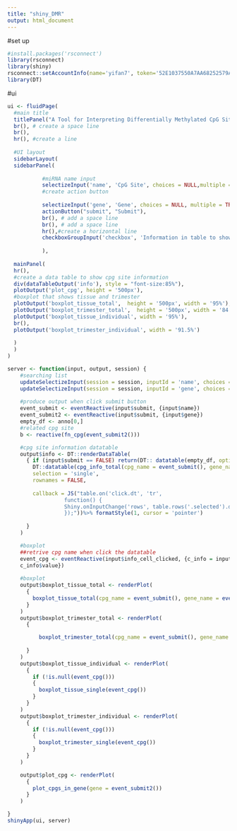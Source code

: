 ```yaml
---
title: "shiny_DMR"
output: html_document
---
```


#set up
```r
#install.packages('rsconnect')
library(rsconnect)
library(shiny)
rsconnect::setAccountInfo(name='yifan7', token='52E1037550A7AA68252579A98EE8AA38', secret='+NlrJysSVZHa5LQQb9slmYRDXExPfjF0QbxMjUH1')
library(DT)
```

#ui
```r
ui <- fluidPage(
  #main title
  titlePanel("A Tool for Interpreting Differentially Methylated CpG Sites"),
  br(), # create a space line
  br(),
  hr(), #create a line
  
  #UI layout
  sidebarLayout(
  sidebarPanel(
    
           #miRNA name input
           selectizeInput('name', 'CpG Site', choices = NULL,multiple = TRUE,options = list(placeholder='Enter CpG site names' )),
           #create action button
  
           selectizeInput('gene', 'Gene', choices = NULL, multiple = TRUE,options = list(placeholder='Enter a gene name',onInitialize = I('function() { this.setValue(""); }'))),
           actionButton("submit", "Submit"),
           br(), # add a space line
           br(), # add a space line
           hr(),#create a horizontal line
           checkboxGroupInput('checkbox', 'Information in table to show', names(anno1), selected = names(anno1)[-10:-12])
          
           ), 
  
  mainPanel(
  hr(),
  #create a data table to show cpg site information 
  div(dataTableOutput('info'), style = "font-size:85%"),
  plotOutput('plot_cpg', height = '500px'),
  #boxplot that shows tissue and trimester
  plotOutput('boxplot_tissue_total',  height = '500px', width = '95%'),
  plotOutput('boxplot_trimester_total',  height = '500px', width = '84.5%'),
  plotOutput('boxplot_tissue_individual', width = '95%'),
  br(),
  plotOutput('boxplot_trimester_individual', width = '91.5%')
  
  )
  )
)

server <- function(input, output, session) {
    #searching list
    updateSelectizeInput(session = session, inputId = 'name', choices = cpg$value, server = TRUE)
    updateSelectizeInput(session = session, inputId = 'gene', choices = gene$gene, server = TRUE)
      
    #produce output when click submit button
    event_submit <- eventReactive(input$submit, {input$name})
    event_submit2 <- eventReactive(input$submit, {input$gene})
    empty_df <- anno[0,]
    #related cpg site
    b <- reactive(fn_cpg(event_submit2()))

    #cpg site information datatable
    output$info <- DT::renderDataTable(
      { if (input$submit == FALSE) return(DT:: datatable(empty_df, options = list(paging = FALSE, searching = FALSE)))
        DT::datatable(cpg_info_total(cpg_name = event_submit(), gene_name = event_submit2())[,input$checkbox, drop = FALSE], options = list(pageLength = 5),
        selection = 'single',
        rownames = FALSE,
        
        callback = JS("table.on('click.dt', 'tr',
                  function() {
                  Shiny.onInputChange('rows', table.rows('.selected').data().toArray());
                  });"))%>% formatStyle(1, cursor = 'pointer')
       
      }
    )

    #boxplot
    ##retrive cpg name when click the datatable
    event_cpg <- eventReactive(input$info_cell_clicked, {c_info = input$info_cell_clicked
    c_info$value})
  
    #boxplot
    output$boxplot_tissue_total <- renderPlot(
      { 
        boxplot_tissue_total(cpg_name = event_submit(), gene_name = event_submit2())
      }
    )
    output$boxplot_trimester_total <- renderPlot(
      {

          boxplot_trimester_total(cpg_name = event_submit(), gene_name = event_submit2())
        
      }
    )
    output$boxplot_tissue_individual <- renderPlot(
      {
        if (!is.null(event_cpg()))
        {
          boxplot_tissue_single(event_cpg())
        }
      }
    )
    output$boxplot_trimester_individual <- renderPlot(
      {
        if (!is.null(event_cpg()))
        {
          boxplot_trimester_single(event_cpg())
        }
      }
    )

    output$plot_cpg <- renderPlot(
      {
        plot_cpgs_in_gene(gene = event_submit2())
      }
    )

}
shinyApp(ui, server)
```

